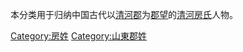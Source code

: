 {{Catnav|頁面分類|历史|歷史學|系譜學|漢族姓氏|房姓}}
{{Catnav|頁面分類|人文學科|歷史學|系譜學|漢族姓氏|房姓}}
{{Catnav|頁面分類|人类学|文化人类学|家世與傳承|系譜學|漢族姓氏|房姓}}

本分类用于归纳中国古代以[[清河郡|清河郡]]为[[郡望|郡望]]的[[清河房氏|清河房氏]]人物。

[[Category:房姓|Category:房姓]]
[[Category:山東郡姓|Category:山東郡姓]]